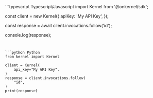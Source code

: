 <CodeGroup>
```typescript Typescript/Javascript
import Kernel from '@onkernel/sdk';

const client = new Kernel({
  apiKey: 'My API Key',
});

const response = await client.invocations.follow('id');

console.log(response);
```


```python Python
from kernel import Kernel

client = Kernel(
    api_key="My API Key",
)
response = client.invocations.follow(
    "id",
)
print(response)
```
</CodeGroup>
